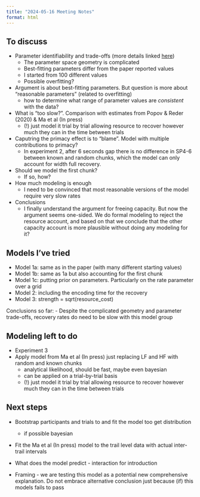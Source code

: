 ```yaml
---
title: "2024-05-16 Meeting Notes"
format: html
---
```


## To discuss

- Parameter identifiability and trade-offs (more details linked [here](../notebooks/par_identifiability.qmd))
    - The parameter space geometry is complicated
    - Best-fitting parameters differ from the paper reported values
    - I started from 100 different values
    - Possible overfitting?
- Argument is about best-fitting parameters. But question is more about "reasonable parameters" (related to overfitting)
    - how to determine what range of parameter values are *consistent* with the data?
- What is "too slow?". Comparison with estimates from Popov & Reder (2020) & Ma et al (In press)
    - (!) just model it trial by trial allowing resource to recover however much they can in the time between trials
- Caputring the primacy effect is to "blame". Model with multiple contributions to primacy?
    - In experiment 2, after 6 seconds gap there is no difference in SP4-6 between known and random chunks, which the model can only account for width full recovery.
- Should we model the first chunk?
    - If so, how?
- How much modeling is enough
    - I need to be convinced that most reasonable versions of the model require very slow rates
- Conclusions
    - I finally understand the argument for freeing capacity. But now the argument seems one-sided. We do formal modeling to reject the resource account, and based on that we conclude that the other capacity account is more plausible without doing any modeling for it?

## Models I've tried

- Model 1a: same as in the paper (with many different starting values)
- Model 1b: same as 1a but also accounting for the first chunk
- Model 1c: putting prior on parameters. Particularly on the rate parameter over a grid
- Model 2: including the encoding time for the recovery
- Model 3: strength = sqrt(resource_cost)

Conclusions so far:
- Despite the complicated geometry and parameter trade-offs, recovery rates do need to be slow with this model group

## Modeling left to do

- Experiment 3
- Apply model from Ma et al (In press) just replacing LF and HF with random and known chunks
    - analytical likelihood, should be fast, maybe even bayesian
    - can be applied on a trial-by-trial basis
    - (!) just model it trial by trial allowing resource to recover however much they can in the time between trials

## Next steps

- Bootstrap participants and trials to and fit the model too get distribution
   - if possible bayesian

- Fit the Ma et al (In press) model to the trail level data with actual inter-trail intervals

- What does the model predict  - interaction for introduction
- Framing - we are testing this model as a potential new comprehensive explanation. Do not embrace alternative conclusion just because (if) this models fails to pass
